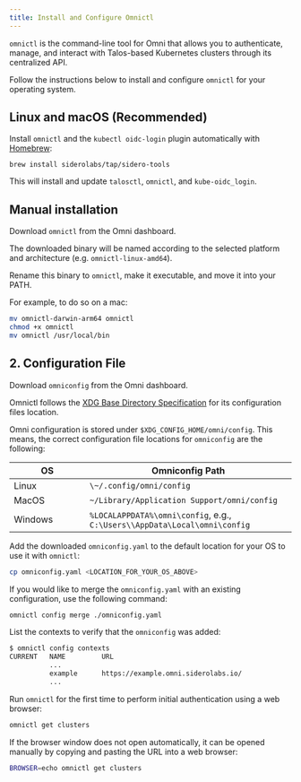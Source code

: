 ```yaml
---
title: Install and Configure Omnictl
---
```


`omnictl` is the command-line tool for Omni that allows you to authenticate, manage, and interact with Talos-based Kubernetes clusters through its centralized API.

Follow the instructions below to install and configure `omnictl` for your operating system.

## Linux and macOS (Recommended)

Install `omnictl` and the `kubectl oidc-login` plugin automatically with [Homebrew](https://brew.sh/):

```
brew install siderolabs/tap/sidero-tools
```

This will install and update `talosctl`, `omnictl`, and `kube-oidc_login`.

## Manual installation

Download `omnictl` from the Omni dashboard.

The downloaded binary will be named according to the selected platform and architecture (e.g. `omnictl-linux-amd64`).

Rename this binary to `omnictl`, make it executable, and move it into your PATH.

For example, to do so on a mac:

```bash
mv omnictl-darwin-arm64 omnictl
chmod +x omnictl
mv omnictl /usr/local/bin
```

## 2. Configuration File

Download `omniconfig` from the Omni dashboard.

Omnictl follows the [XDG Base Directory Specification](https://specifications.freedesktop.org/basedir-spec/latest/) for its configuration files location.

Omni configuration is stored under `$XDG_CONFIG_HOME/omni/config`. This means, the correct configuration file locations for `omniconfig` are the following:

<table><thead><tr><th width="119.21484375">OS</th><th>Omniconfig Path</th></tr></thead><tbody><tr><td>Linux</td><td><code>\~/.config/omni/config</code></td></tr><tr><td>MacOS</td><td><code>~/Library/Application Support/omni/config</code></td></tr><tr><td>Windows</td><td><code>%LOCALAPPDATA%\omni\config</code>, e.g., <code>C:\Users\<USER>\AppData\Local\omni\config</code></td></tr></tbody></table>

Add the downloaded `omniconfig.yaml` to the default location for your OS to use it with `omnictl`:

```bash
cp omniconfig.yaml <LOCATION_FOR_YOUR_OS_ABOVE>
```

If you would like to merge the `omniconfig.yaml` with an existing configuration, use the following command:

```bash
omnictl config merge ./omniconfig.yaml
```

List the contexts to verify that the `omniconfig` was added:

```bash
$ omnictl config contexts
CURRENT   NAME         URL
          ...
          example      https://example.omni.siderolabs.io/
          ...
```

Run `omnictl` for the first time to perform initial authentication using a web browser:

```bash
omnictl get clusters
```

If the browser window does not open automatically, it can be opened manually by copying and pasting the URL into a web browser:

```bash
BROWSER=echo omnictl get clusters
```
